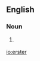 ==English==
===Noun===
{{en-noun}}
#{{context|New York City|and|New Orleans}} {{eye dialect|oyster}}

[[io:erster]]